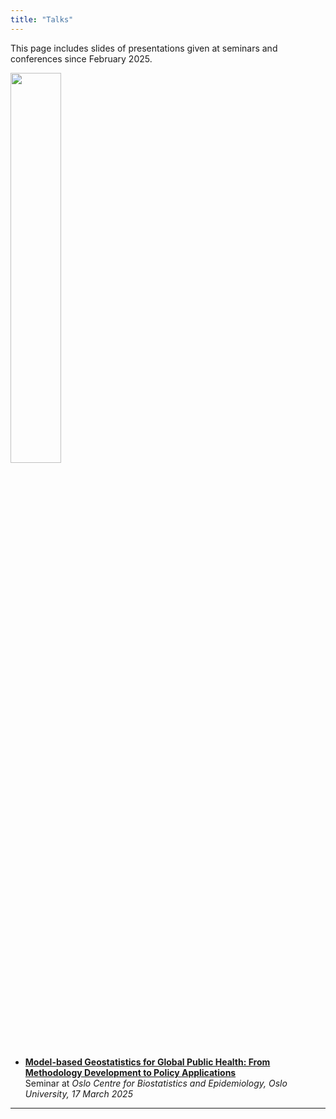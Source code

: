 ```yaml
---
title: "Talks"
---
```


This page includes slides of presentations given at seminars and conferences since February 2025.

![](figures/semiar.jpg){width="40%"}

-   [**Model-based Geostatistics for Global Public Health: From Methodology Development to Policy Applications**](Birmingham%20(20%20Feb%202025).qmd)\
    Seminar at *Oslo Centre for Biostatistics and Epidemiology, Oslo University, 17 March 2025*

------------------------------------------------------------------------
